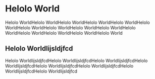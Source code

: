 # Helolo World

Helolo WorldHelolo WorldHelolo WorldHelolo WorldHelolo WorldHelolo WorldHelolo WorldHelolo WorldHelolo WorldHelolo WorldHelolo WorldHelolo WorldHelolo WorldHelolo WorldHelolo World

## Helolo Worldlijsldjfcd

Helolo WorldlijsldjfcdHelolo WorldlijsldjfcdHelolo WorldlijsldjfcdHelolo WorldlijsldjfcdHelolo WorldlijsldjfcdHelolo WorldlijsldjfcdHelolo WorldlijsldjfcdHelolo Worldlijsldjfcd
